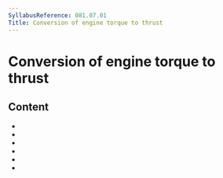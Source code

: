 ```yaml
---
SyllabusReference: 081.07.01
Title: Conversion of engine torque to thrust
---
```


# Conversion of engine torque to thrust

## Content

- <Link href="081.07.01.01" />
- <Link href="081.07.01.02" />
- <Link href="081.07.01.03" />
- <Link href="081.07.01.04" />
- <Link href="081.07.01.05" />
- <Link href="081.07.01.06" />
